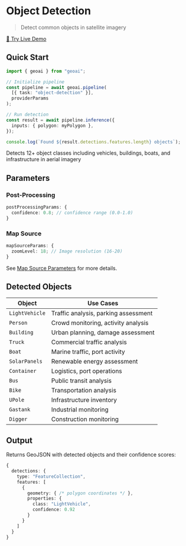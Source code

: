 
# Object Detection

> Detect common objects in satellite imagery

<VideoEmbed
  src="https://geobase-docs.s3.amazonaws.com/geobase-ai-assets/object-detection.mp4"
  title="Object Detection Demo"
/>

<div style={{ textAlign: 'center', marginTop: '1rem' }}>
  <a 
    href="https://docs.geobase.app/geoai-live/tasks/object-detection" 
    target="_blank" 
    rel="noopener noreferrer"
    style={{ 
      display: 'inline-flex', 
      alignItems: 'center', 
      gap: '0.5rem',
      padding: '0.5rem 1rem',
      backgroundColor: '#3b82f6',
      color: 'white',
      textDecoration: 'none',
      borderRadius: '0.375rem',
      fontWeight: '500',
      transition: 'background-color 0.2s'
    }}
    className="live-demo-button"
  >
    🚀 Try Live Demo
  </a>
</div>

<style jsx>{`
  .live-demo-button:hover {
    background-color: #2563eb !important;
  }
`}</style>

## Quick Start

```typescript
import { geoai } from "geoai";

// Initialize pipeline
const pipeline = await geoai.pipeline(
  [{ task: "object-detection" }],
  providerParams
);

// Run detection
const result = await pipeline.inference({
  inputs: { polygon: myPolygon },
});

console.log(`Found ${result.detections.features.length} objects`);
```

<Callout type="info" emoji="🎯">
  Detects 12+ object classes including vehicles, buildings, boats, and
  infrastructure in aerial imagery
</Callout>

## Parameters

### Post-Processing

```typescript
postProcessingParams: {
  confidence: 0.8; // confidence range (0.0-1.0)
}
```

### Map Source

```typescript
mapSourceParams: {
  zoomLevel: 18; // Image resolution (16-20)
}
```

See [Map Source Parameters](http://localhost:3000/geoaijs/concepts/InferenceParams#map-source-parameters) for more details.

## Detected Objects

| Object         | Use Cases                            |
| -------------- | ------------------------------------ |
| `LightVehicle` | Traffic analysis, parking assessment |
| `Person`       | Crowd monitoring, activity analysis  |
| `Building`     | Urban planning, damage assessment    |
| `Truck`        | Commercial traffic analysis          |
| `Boat`         | Marine traffic, port activity        |
| `SolarPanels`  | Renewable energy assessment          |
| `Container`    | Logistics, port operations           |
| `Bus`          | Public transit analysis              |
| `Bike`         | Transportation analysis              |
| `UPole`        | Infrastructure inventory             |
| `Gastank`      | Industrial monitoring                |
| `Digger`       | Construction monitoring              |

## Output

Returns GeoJSON with detected objects and their confidence scores:

```typescript
{
  detections: {
    type: "FeatureCollection",
    features: [
      {
        geometry: { /* polygon coordinates */ },
        properties: {
          class: "LightVehicle",
          confidence: 0.92
        }
      }
    ]
  }
}
```
